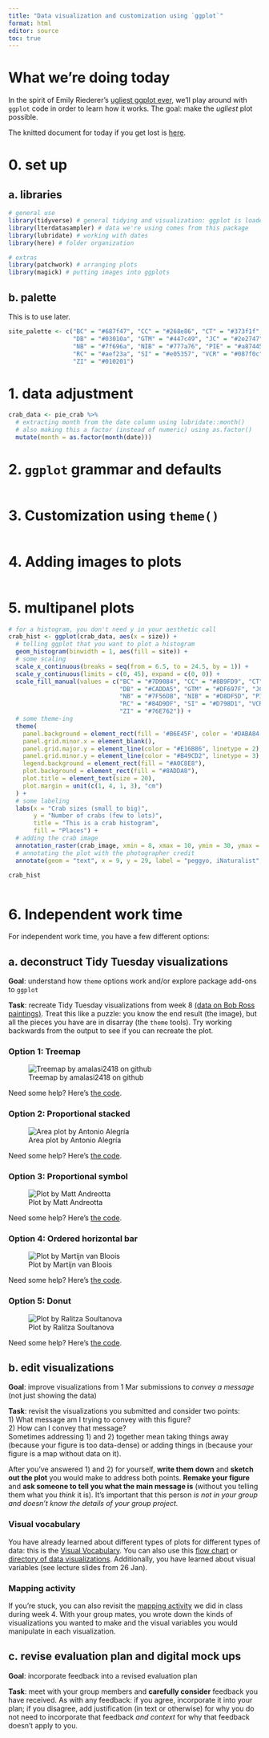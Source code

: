```yaml
---
title: "Data visualization and customization using `ggplot`"
format: html
editor: source
toc: true
---
```


# What we're doing today

In the spirit of Emily Riederer's [ugliest ggplot ever](https://gist.github.com/emilyriederer/2bf4f67d7e198f8359b61706c82e42ee), we'll play around with `ggplot` code in order to learn how it works. The goal: make the _ugliest_ plot possible.  

The knitted document for today if you get lost is [here](https://an-bui.github.io/EDS-240_data-vis-and-customization/code/ggplot-code_2023-03-02.html).

# 0. set up

## a. libraries

```r
# general use
library(tidyverse) # general tidying and visualization: ggplot is loaded by default with tidyverse
library(lterdatasampler) # data we're using comes from this package
library(lubridate) # working with dates
library(here) # folder organization

# extras
library(patchwork) # arranging plots
library(magick) # putting images into ggplots
```

## b. palette

This is to use later.

```r
site_palette <- c("BC" = "#687f47", "CC" = "#268e86", "CT" = "#373f1f", 
                  "DB" = "#03010a", "GTM" = "#447c49", "JC" = "#2e2747", 
                  "NB" = "#7f696a", "NIB" = "#777a76", "PIE" = "#a87445", 
                  "RC" = "#aef23a", "SI" = "#e05357", "VCR" = "#087f0c", 
                  "ZI" = "#010201")

```

# 1. data adjustment

```r
crab_data <- pie_crab %>% 
  # extracting month from the date column using lubridate::month()
  # also making this a factor (instead of numeric) using as.factor()
  mutate(month = as.factor(month(date)))
```

# 2. `ggplot` grammar and defaults

```r

```

# 3. Customization using `theme()`

```r

```

# 4. Adding images to plots

```r

```

# 5. multipanel plots

```r
# for a histogram, you don't need y in your aesthetic call
crab_hist <- ggplot(crab_data, aes(x = size)) +
  # telling ggplot that you want to plot a histogram
  geom_histogram(binwidth = 1, aes(fill = site)) +
  # some scaling
  scale_x_continuous(breaks = seq(from = 6.5, to = 24.5, by = 1)) +
  scale_y_continuous(limits = c(0, 45), expand = c(0, 0)) +
  scale_fill_manual(values = c("BC" = "#7D9084", "CC" = "#8B9FD9", "CT" = "#DDD5D5", 
                               "DB" = "#CADDA5", "GTM" = "#DF697F", "JC" = "#E09E5F", 
                               "NB" = "#7F56DB", "NIB" = "#D8DF5D", "PIE" = "#DC53D3", 
                               "RC" = "#84D9DF", "SI" = "#D798D1", "VCR" = "#77E2A8", 
                               "ZI" = "#76E762")) +
  # some theme-ing
  theme(
    panel.background = element_rect(fill = '#B6E45F', color = '#DABA84', linewidth = 5),
    panel.grid.minor.x = element_blank(),
    panel.grid.major.y = element_line(color = "#E16B86", linetype = 2),
    panel.grid.minor.y = element_line(color = "#B49CD2", linetype = 3),
    legend.background = element_rect(fill = "#A0C8E8"),
    plot.background = element_rect(fill = "#8ADDA8"),
    plot.title = element_text(size = 20),
    plot.margin = unit(c(1, 4, 1, 3), "cm")
  ) +
  # some labeling
  labs(x = "Crab sizes (small to big)",
       y = "Number of crabs (few to lots)",
       title = "This is a crab histogram",
       fill = "Places") +
  # adding the crab image
  annotation_raster(crab_image, xmin = 8, xmax = 10, ymin = 30, ymax = 35) +
  # annotating the plot with the photographer credit
  annotate(geom = "text", x = 9, y = 29, label = "peggyo, iNaturalist", size = 3)

crab_hist
```


```r

```

# 6. Independent work time

For independent work time, you have a few different options:

## a. deconstruct Tidy Tuesday visualizations

**Goal**: understand how `theme` options work and/or explore package add-ons to `ggplot`  

**Task**: recreate Tidy Tuesday visualizations from week 8 [(data on Bob Ross paintings)](https://github.com/rfordatascience/tidytuesday/blob/master/data/2023/2023-02-21/readme.md). Treat this like a puzzle: you know the end result (the image), but all the pieces you have are in disarray (the `theme` tools). Try working backwards from the output to see if you can recreate the plot.

### Option 1: Treemap  

![Treemap by amalasi2418 on github](https://raw.githubusercontent.com/amalasi2418/TidyTuesday/main/2023/w08/bob_ross.png) 

Need some help? Here's [the code](https://github.com/amalasi2418/TidyTuesday/blob/main/2023/w08/bob_ross.R).

### Option 2: Proportional stacked

![Area plot by Antonio Alegría](https://raw.githubusercontent.com/AntonioAlegriaH/TidyTuesdayRepository/main/plot-images/2023-02-21-bob-ross-colors.png)

Need some help? Here's [the code](https://github.com/AntonioAlegriaH/TidyTuesdayRepository/blob/main/tidy_tuesday_2023-02-21-bob_ross_colors.R).  

### Option 3: Proportional symbol

![Plot by Matt Andreotta](https://raw.githubusercontent.com/matt-lab/tidytuesday/main/2023/week_08/plot.png)

Need some help? Here's [the code](https://github.com/matt-lab/tidytuesday/blob/main/2023/week_08/plot.R).

### Option 4: Ordered horizontal bar

![Plot by Martijn van Bloois](https://raw.githubusercontent.com/mvbloois/tidytuesday/main/2023/2023-08/bob-ross-paintings.png)

Need some help? Here's [the code](https://github.com/mvbloois/tidytuesday/blob/main/2023/2023-08/bob-ross-paintings.R).

### Option 5: Donut

![Plot by Ralitza Soultanova](https://raw.githubusercontent.com/RalitzaSoultanova/TidyTuesday2023/main/w8/final_bob_ross_ralitza_soultanova.png)

Need some help? Here's [the code](https://github.com/RalitzaSoultanova/TidyTuesday2023/blob/main/w8/w8_Bob_ross.R).

## b. edit visualizations

**Goal**: improve visualizations from 1 Mar submissions to _convey a message_ (not just showing the data)  

**Task**: revisit the visualizations you submitted and consider two points:  
1) What message am I trying to convey with this figure?  
2) How can I convey that message?  
Sometimes addressing 1) and 2) together mean taking things away (because your figure is too data-dense) or adding things in (because your figure is a map without data on it).  

After you've answered 1) and 2) for yourself, **write them down** and **sketch out the plot** you would make to address both points. **Remake your figure** and **ask someone to tell you what the main message is** (without you telling them what you _think_ it is). It's important that this person _is not in your group and doesn't know the details of your group project._

### Visual vocabulary

You have already learned about different types of plots for different types of data: this is the [Visual Vocabulary](https://public.tableau.com/views/VisualVocabulary/VisualVocabulary?:showVizHome=no). You can also use this [flow chart](https://www.data-to-viz.com/) or [directory of data visualizations](https://clauswilke.com/dataviz/directory-of-visualizations.html). Additionally, you have learned about visual variables (see lecture slides from 26 Jan).

### Mapping activity

If you're stuck, you can also revisit the [mapping activity](https://docs.google.com/spreadsheets/d/1-RWVs4RqfHJHjvrhBUTuI05iqgVE6RmF_9zAP_Yi-7k/edit) we did in class during week 4. With your group mates, you wrote down the kinds of visualizations you wanted to make and the visual variables you would manipulate in each visualization.

## c. revise evaluation plan and digital mock ups

**Goal**: incorporate feedback into a revised evaluation plan  

**Task**: meet with your group members and **carefully consider** feedback you have received. As with any feedback: if you agree, incorporate it into your plan; if you disagree, add justification (in text or otherwise) for why you do not need to incorporate that feedback _and context_ for why that feedback doesn't apply to you.








